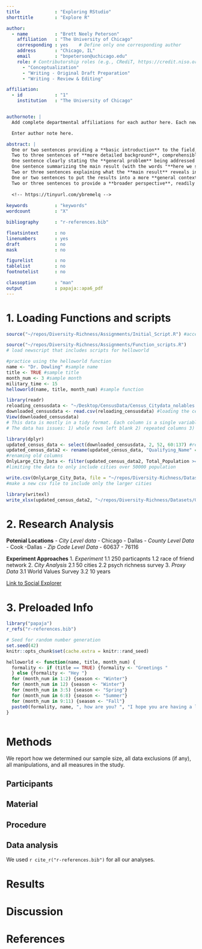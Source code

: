 ```yaml
---
title             : "Exploring RStudio"
shorttitle        : "Explore R"

author: 
  - name          : "Brett Neely Peterson"
    affiliation   : "The University of Chicago"
    corresponding : yes    # Define only one corresponding author
    address       : "Chicago, IL"
    email         : "bnpeterson@uchicago.edu"
    role: # Contributorship roles (e.g., CRediT, https://credit.niso.org/)
      - "Conceptualization"
      - "Writing - Original Draft Preparation"
      - "Writing - Review & Editing"

affiliation:
  - id            : "1"
    institution   : "The University of Chicago"


authornote: |
  Add complete departmental affiliations for each author here. Each new line herein must be indented, like this line.

  Enter author note here.

abstract: |
  One or two sentences providing a **basic introduction** to the field,  comprehensible to a scientist in any discipline.
  Two to three sentences of **more detailed background**, comprehensible  to scientists in related disciplines.
  One sentence clearly stating the **general problem** being addressed by  this particular study.
  One sentence summarizing the main result (with the words "**here we show**" or their equivalent).
  Two or three sentences explaining what the **main result** reveals in direct comparison to what was thought to be the case previously, or how the  main result adds to previous knowledge.
  One or two sentences to put the results into a more **general context**.
  Two or three sentences to provide a **broader perspective**, readily comprehensible to a scientist in any discipline.
  
  <!-- https://tinyurl.com/ybremelq -->
  
keywords          : "keywords"
wordcount         : "X"

bibliography      : "r-references.bib"

floatsintext      : no
linenumbers       : yes
draft             : no
mask              : no

figurelist        : no
tablelist         : no
footnotelist      : no

classoption       : "man"
output            : papaja::apa6_pdf
---
```


# 1. Loading Functions and scripts
<!-- This is the first of the three headers. -->

```r
source("~/repos/Diversity-Richness/Assignments/Initial_Script.R") #accessing script

```

```r
source("~/repos/Diversity-Richness/Assignments/Function_scripts.R")
# load newscript that includes scripts for helloworld
```

```r
#practice using the helloworld function
name <- "Dr. Dowling" #sample name
title <- TRUE #sample title
month_num <- 3 #sample month
military_time <- 15
helloworld(name, title, month_num) #sample function

```

```r
library(readr)
reloading_censusdata <- "~/Desktop/CensusData/Census_Citydata_nolables.csv" #making a pathway to the downloaded census data
downloaded_censusdata <- read.csv(reloading_censusdata) #loading the census data with readr
View(downloaded_censusdata)
# This data is mostly in a tidy format. Each column is a single variable (although total pop is repeated several times) and each row is a single observation. Each cell is mostly a single measurement, but many are left blank including whole rows. 
# The data has issues: 1) whole rows left blank 2) repeated columns 3) difficult to use column names

```

```r
library(dplyr)
updated_census_data <- select(downloaded_censusdata, 2, 52, 60:137) #remove unneccesary coumns
updated_census_data2 <- rename(updated_census_data, "Qualifying_Name" = 1, "Area_Name" = 2, "Total_Population" = 3, "Total_Population_Male" = 4, "Total_Population_Female" = 5, "X_Total_Population_Male" =6, "X_Total_Population_Female" = 7, "Total_Population2" = 8, "Total_Population_Under_5_Years" = 9, "Total_Population_5_to_9_Years" = 10, "Total_Population_10_to_14_Years" = 11, "Total_Population_15_to_17_Years" = 12, "Total_Population_18_to_24_Years" = 13, "Total_Population_25_to_34_Years" = 14, "Total_Population_35_to_44_Years" = 15, "Total_Population_45_to_54_Years" = 16, "Total_Population_55_to_64_Years" = 17, "Total_Population_65_to_74_Years" = 18, "Total_Population_75_to_84_Years" = 19, "Total_Population_85_Years_And_Over" = 20,"X_Total_Population_Under_5_Years" = 21, "X_Total_Population_5_to_9_Years" = 22, "X_Total_Population_10_to_14_Years" = 23, "X_Total_Population_15_to_17_Years" = 24, "X_Total_Population_18_to_24_Years" = 25, "X_Total_Population_25_to_34_Years" = 26, "X_Total_Population_35_to_44_Years" = 27, "X_Total_Population_45_to_54_Years" = 28, "X_Total_Population_55_to_64_Years" = 29, "X_Total_Population_65_to_74_Years" = 30, "X_Total_Population_75_to_84_Years" = 31, "X_Total_Population_85_Years_And_Over" = 32, "Total_Population3" = 33, "Total_Population_White_Alone" = 34, "Total_Population_Black_or African_American_Alone" = 35, "Total_Population_American_Indian_And_Native_Alaskan_Alone" = 36, "Total_Population_Asian_Alone" = 37, "Total_Population_Native_Hawaiian_And_Other_Pacific_Islander_Alone" = 38, "Total_Population_Some_Other_Race_Alone" = 39,"Total_Population_Two_Or_More_Races" = 40,"X_Total_Population_White_Alone" =41, "X_Total_Population_Black_or African_American_Alone" = 42, "X_Total_Population_American_Indian_And_Native_Alaskan_Alone" = 43, "X_Total_Population_Asian_Alone" = 44, "X_Total_Population_Native_Hawaiian_And_Other_Pacific_Islander_Alone" = 45, "X_Total_Population_Some_Other_Race_Alone" = 46,"X_Total_Population_Two_Or_More_Races" = 47,"Households" = 48,"Households_Family_Households" = 49,"Households_Married_Couple_Family" = 50,"Households_Other_Family" = 51,"Households_Male_Householder_No_Wife_Present" = 52,"Households_Female_Householder_No_Husband_Present" = 53,"Households_Nonfamily_Households" = 54,"Nonfamily_Households_Male_Householder" = 55,"Nonfamily_Households_Female_Householder" = 56,"X_Households_Family_Households" = 57,"X_Households_Married_Couple_Family" = 58,"X_Households_Other_Family" = 59,"X_Households_Male_Householder_No_Wife_Present" = 60,"X_Households_Female_Householder_No_Husband_Present" = 61,"X_Households_Nonfamily_Households" = 62,"X_Nonfamily_Households_Male_Householder" = 63,"X_Nonfamily_Households_Female_Householder" = 64,"Median_Household_Income" = 65,"Housing_Units" = 66,"Occupied_Housing_Units" = 67,"Owner_Occupied" = 68,"Renter_Occupied" = 69,"X_Owner_Occupied" = 70,"X_Renter_Occupied" = 71,"Population_With_Poverty_Status" = 72,"Poverty_Status_Under_1.00" = 73,"Poverty_Status_1.00_to_1.99" = 74,"Poverty_Status_Under_2.00" = 75,"Poverty_Status_2.00_and_Over" = 76,"X_Poverty_Status_Under_1.00" = 77,"X_Poverty_Status_1.00_to_1.99" = 78,"X_Poverty_Status_Under_2.00" = 79,"X_Poverty_Status_2.00_and_Over" = 80)
#renaming old columns
OnlyLarge_City_Data <- filter(updated_census_data2, Total_Population >= 50000)
#limiting the data to only include cities over 50000 population
```

```r
write.csv(OnlyLarge_City_Data, file = "~/repos/Diversity-Richness/Datasets/City_Census_Over50000", row.names = FALSE)
#make a new csv file to include only the larger cities

```

```r
library(writexl)
write_xlsx(updated_census_data2, "~/repos/Diversity-Richness/Datasets/City_Census_data_excel")
```




# 2. Research Analysis

<!-- These are the two lists. -->

**Potenial Locations**
- *City Level data*
  - Chicago 
  - Dallas
- *County Level Data*
  - Cook
  -Dallas
- *Zip Code Level Data*
  - 60637
  - 76116 

**Experiment Approaches**
1. *Experiment*
  1.1 250 particapnts 
  1.2 race of friend network
2. *City Analysis*
  2.1 50 cities
  2.2 psych richness survey
3. *Proxy Data*
  3.1 World Values Survey
  3.2 10 years 

[Link to Social Explorer](https://www.socialexplorer.com/explore-maps)
<!-- This is the link for the Census Burea Data -->


# 3. Preloaded Info

```r
library("papaja")
r_refs("r-references.bib")


```

```r
# Seed for random number generation
set.seed(42)
knitr::opts_chunk$set(cache.extra = knitr::rand_seed)
```


```r


helloworld <- function(name, title, month_num) {
  formality <- if (title == TRUE) {formality <- "Greetings "
  } else {formality <- "Hey "}
  for (month_num in 1:2) {season <- "Winter"}
  for (month_num in 12) {season <- "Winter"}
  for (month_num in 3:5) {season <- "Spring"}
  for (month_num in 6:8) {season <- "Summer"}
  for (month_num in 9:11) {season <- "Fall"}
  paste0(formality, name, ", how are you? ", "I hope you are having a lovely ", season, "!")
}



```



# Methods
We report how we determined our sample size, all data exclusions (if any), all manipulations, and all measures in the study. <!-- 21-word solution (Simmons, Nelson & Simonsohn, 2012; retrieved from http://ssrn.com/abstract=2160588) -->

## Participants

## Material

## Procedure

## Data analysis
We used `r cite_r("r-references.bib")` for all our analyses.


# Results

# Discussion


\newpage

# References

::: {#refs custom-style="Bibliography"}
:::

